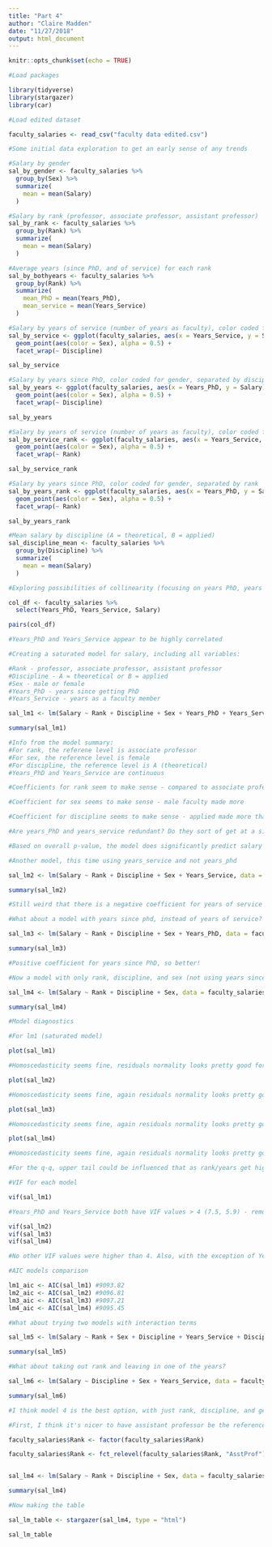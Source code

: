 ```yaml
---
title: "Part 4"
author: "Claire Madden"
date: "11/27/2018"
output: html_document
---
```


```r
knitr::opts_chunk$set(echo = TRUE)
```

```r
#Load packages

library(tidyverse)
library(stargazer)
library(car)

#Load edited dataset

faculty_salaries <- read_csv("faculty data edited.csv")
```

```r
#Some initial data exploration to get an early sense of any trends

#Salary by gender
sal_by_gender <- faculty_salaries %>% 
  group_by(Sex) %>% 
  summarize(
    mean = mean(Salary)
  )

#Salary by rank (professor, associate professor, assistant professor)
sal_by_rank <- faculty_salaries %>% 
  group_by(Rank) %>% 
  summarize(
    mean = mean(Salary)
  )

#Average years (since PhD, and of service) for each rank
sal_by_bothyears <- faculty_salaries %>% 
  group_by(Rank) %>% 
  summarize(
    mean_PhD = mean(Years_PhD),
    mean_service = mean(Years_Service)
  )

#Salary by years of service (number of years as faculty), color coded for gender, separated by discipline
sal_by_service <- ggplot(faculty_salaries, aes(x = Years_Service, y = Salary)) +
  geom_point(aes(color = Sex), alpha = 0.5) +
  facet_wrap(~ Discipline)

sal_by_service

#Salary by years since PhD, color coded for gender, separated by discipline
sal_by_years <- ggplot(faculty_salaries, aes(x = Years_PhD, y = Salary)) +
  geom_point(aes(color = Sex), alpha = 0.5) +
  facet_wrap(~ Discipline)

sal_by_years

#Salary by years of service (number of years as faculty), color coded for gender, separated by rank
sal_by_service_rank <- ggplot(faculty_salaries, aes(x = Years_Service, y = Salary)) +
  geom_point(aes(color = Sex), alpha = 0.5) +
  facet_wrap(~ Rank)

sal_by_service_rank

#Salary by years since PhD, color coded for gender, separated by rank
sal_by_years_rank <- ggplot(faculty_salaries, aes(x = Years_PhD, y = Salary)) +
  geom_point(aes(color = Sex), alpha = 0.5) +
  facet_wrap(~ Rank)

sal_by_years_rank

#Mean salary by discipline (A = theoretical, B = applied)
sal_discipline_mean <- faculty_salaries %>% 
  group_by(Discipline) %>% 
  summarize(
    mean = mean(Salary)
  )

```

```r
#Exploring possibilities of collinearity (focusing on years PhD, years of service)

col_df <- faculty_salaries %>% 
  select(Years_PhD, Years_Service, Salary)

pairs(col_df)

#Years_PhD and Years_Service appear to be highly correlated

```


```r
#Creating a saturated model for salary, including all variables:

#Rank - professor, associate professor, assistant professor
#Discipline - A = theoretical or B = applied
#Sex - male or female
#Years_PhD - years since getting PhD
#Years_Service - years as a faculty member

sal_lm1 <- lm(Salary ~ Rank + Discipline + Sex + Years_PhD + Years_Service, data = faculty_salaries)

summary(sal_lm1)

#Info from the model summary:
#For rank, the referene level is associate professor
#For sex, the reference level is female
#For discipline, the reference level is A (theoretical)
#Years_PhD and Years_Service are continuous 

#Coefficients for rank seem to make sense - compared to associate professor, a full professor makes a good deal more, and an assistant professor makes less (matches the means that were calculated above)

#Coefficient for sex seems to make sense - male faculty made more

#Coefficient for discipline seems to make sense - applied made more than theoretical

#Are years_PhD and years_service redundant? Do they sort of get at a similar thing? Which one is better? Are they both incorporated within rank?

#Based on overall p-value, the model does significantly predict salary (p < 0.001)

```

```r
#Another model, this time using years_service and not years_phd

sal_lm2 <- lm(Salary ~ Rank + Discipline + Sex + Years_Service, data = faculty_salaries)

summary(sal_lm2)

#Still weird that there is a negative coefficient for years of service - doesn't make sense!
```

```r
#What about a model with years since phd, instead of years of service?

sal_lm3 <- lm(Salary ~ Rank + Discipline + Sex + Years_PhD, data = faculty_salaries)

summary(sal_lm3)

#Positive coefficient for years since PhD, so better!
```

```r
#Now a model with only rank, discipline, and sex (not using years since PhD or years of service)

sal_lm4 <- lm(Salary ~ Rank + Discipline + Sex, data = faculty_salaries)

summary(sal_lm4)
```


```r
#Model diagnostics

#For lm1 (saturated model)

plot(sal_lm1)

#Homoscedasticity seems fine, residuals normality looks pretty good for majority of data (upper tail is a little strange)

plot(sal_lm2)

#Homoscedasticity seems fine, again residuals normality looks pretty good for majority of data (upper tail is a little strange)

plot(sal_lm3)

#Homoscedasticity seems fine, again residuals normality looks pretty good for majority of data (upper tail is a little strange)

plot(sal_lm4)

#Homoscedasticity seems fine, again residuals normality looks pretty good for majority of data (upper tail is a little strange)

#For the q-q, upper tail could be influenced that as rank/years get high, salaries start to increase non-linearly
```

```r
#VIF for each model

vif(sal_lm1)

#Years_PhD and Years_Service both have VIF values > 4 (7.5, 5.9) - remove one of them from the model? Remove both - is this incorporated into rank?

vif(sal_lm2)
vif(sal_lm3)
vif(sal_lm4)

#No other VIF values were higher than 4. Also, with the exception of Years_PhD in model 2, all were very close to one (and in that instance, the value was 2)

#AIC models comparison

lm1_aic <- AIC(sal_lm1) #9093.82
lm2_aic <- AIC(sal_lm2) #9096.81
lm3_aic <- AIC(sal_lm3) #9097.21
lm4_aic <- AIC(sal_lm4) #9095.45
```

```r
#What about trying two models with interaction terms 

sal_lm5 <- lm(Salary ~ Rank + Sex + Discipline + Years_Service + Discipline*Years_Service, data = faculty_salaries)

summary(sal_lm5)


```

```r
#What about taking out rank and leaving in one of the years?

sal_lm6 <- lm(Salary ~ Discipline + Sex + Years_Service, data = faculty_salaries)

summary(sal_lm6)

```

```r
#I think model 4 is the best option, with just rank, discipline, and gender, so I'm making a table for that here. Can be changed easily to another of the models if needed

#First, I think it's nicer to have assistant professor be the reference level

faculty_salaries$Rank <- factor(faculty_salaries$Rank)

faculty_salaries$Rank <- fct_relevel(faculty_salaries$Rank, "AsstProf")


sal_lm4 <- lm(Salary ~ Rank + Discipline + Sex, data = faculty_salaries)

summary(sal_lm4)

#Now making the table

sal_lm_table <- stargazer(sal_lm4, type = "html")

sal_lm_table
```

